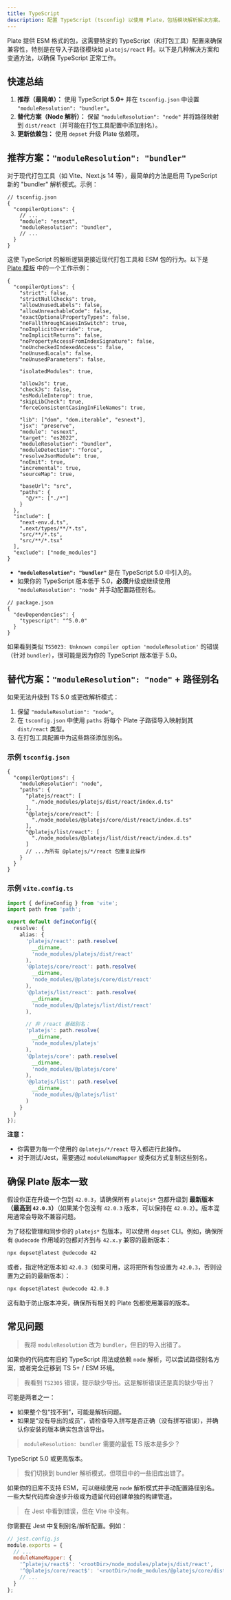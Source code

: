 ```yaml
---
title: TypeScript
description: 配置 TypeScript (tsconfig) 以使用 Plate，包括模块解析解决方案。
---
```


Plate 提供 ESM 格式的包，这需要特定的 TypeScript（和打包工具）配置来确保兼容性，特别是在导入子路径模块如 `platejs/react` 时。以下是几种解决方案和变通方法，以确保 TypeScript 正常工作。

## 快速总结

1. **推荐（最简单）：** 使用 TypeScript **5.0+** 并在 `tsconfig.json` 中设置 `"moduleResolution": "bundler"`。
2. **替代方案（Node 解析）：** 保留 `"moduleResolution": "node"` 并将路径映射到 `dist/react`（并可能在打包工具配置中添加别名）。
3. **更新依赖包：** 使用 `depset` 升级 Plate 依赖项。

## 推荐方案：`"moduleResolution": "bundler"`

对于现代打包工具（如 Vite、Next.js 14 等），最简单的方法是启用 TypeScript 新的 "bundler" 解析模式。示例：

```jsonc
// tsconfig.json
{
  "compilerOptions": {
    // ...
    "module": "esnext",
    "moduleResolution": "bundler",
    // ...
  }
}
```

这使 TypeScript 的解析逻辑更接近现代打包工具和 ESM 包的行为。以下是 [Plate 模板](https://github.com/udecode/plate-template) 中的一个工作示例：

```jsonc
{
  "compilerOptions": {
    "strict": false,
    "strictNullChecks": true,
    "allowUnusedLabels": false,
    "allowUnreachableCode": false,
    "exactOptionalPropertyTypes": false,
    "noFallthroughCasesInSwitch": true,
    "noImplicitOverride": true,
    "noImplicitReturns": false,
    "noPropertyAccessFromIndexSignature": false,
    "noUncheckedIndexedAccess": false,
    "noUnusedLocals": false,
    "noUnusedParameters": false,

    "isolatedModules": true,

    "allowJs": true,
    "checkJs": false,
    "esModuleInterop": true,
    "skipLibCheck": true,
    "forceConsistentCasingInFileNames": true,

    "lib": ["dom", "dom.iterable", "esnext"],
    "jsx": "preserve",
    "module": "esnext",
    "target": "es2022",
    "moduleResolution": "bundler",
    "moduleDetection": "force",
    "resolveJsonModule": true,
    "noEmit": true,
    "incremental": true,
    "sourceMap": true,

    "baseUrl": "src",
    "paths": {
      "@/*": ["./*"]
    }
  },
  "include": [
    "next-env.d.ts",
    ".next/types/**/*.ts",
    "src/**/*.ts",
    "src/**/*.tsx"
  ],
  "exclude": ["node_modules"]
}
```

- **`"moduleResolution": "bundler"`** 是在 TypeScript 5.0 中引入的。
- 如果你的 TypeScript 版本低于 5.0，**必须**升级或继续使用 `"moduleResolution": "node"` 并手动配置路径别名。

```jsonc
// package.json
{
  "devDependencies": {
    "typescript": "^5.0.0"
  }
}
```

如果看到类似 `TS5023: Unknown compiler option 'moduleResolution'` 的错误（针对 `bundler`），很可能是因为你的 TypeScript 版本低于 5.0。

## 替代方案：`"moduleResolution": "node"` + 路径别名

如果无法升级到 TS 5.0 或更改解析模式：

1. 保留 `"moduleResolution": "node"`。
2. 在 `tsconfig.json` 中使用 `paths` 将每个 Plate 子路径导入映射到其 `dist/react` 类型。
3. 在打包工具配置中为这些路径添加别名。

### 示例 `tsconfig.json`

```jsonc
{
  "compilerOptions": {
    "moduleResolution": "node",
    "paths": {
      "platejs/react": [
        "./node_modules/platejs/dist/react/index.d.ts"
      ],
      "@platejs/core/react": [
        "./node_modules/@platejs/core/dist/react/index.d.ts"
      ],
      "@platejs/list/react": [
        "./node_modules/@platejs/list/dist/react/index.d.ts"
      ]
      // ...为所有 @platejs/*/react 包重复此操作
    }
  }
}
```

### 示例 `vite.config.ts`

```ts
import { defineConfig } from 'vite';
import path from 'path';

export default defineConfig({
  resolve: {
    alias: {
      'platejs/react': path.resolve(
        __dirname,
        'node_modules/platejs/dist/react'
      ),
      '@platejs/core/react': path.resolve(
        __dirname,
        'node_modules/@platejs/core/dist/react'
      ),
      '@platejs/list/react': path.resolve(
        __dirname,
        'node_modules/@platejs/list/dist/react'
      ),

      // 非 /react 基础别名：
      'platejs': path.resolve(
        __dirname,
        'node_modules/platejs'
      ),
      '@platejs/core': path.resolve(
        __dirname,
        'node_modules/@platejs/core'
      ),
      '@platejs/list': path.resolve(
        __dirname,
        'node_modules/@platejs/list'
      )
    }
  }
});
```

**注意：**
- 你需要为每一个使用的 `@platejs/*/react` 导入都进行此操作。  
- 对于测试/Jest，需要通过 `moduleNameMapper` 或类似方式复制这些别名。

## 确保 Plate 版本一致

假设你正在升级一个包到 `42.0.3`，请确保所有 `platejs*` 包都升级到 **最新版本（最高到 `42.0.3`）**（如果某个包没有 `42.0.3` 版本，可以保持在 `42.0.2`）。版本混用通常会导致不兼容问题。

为了轻松管理和同步你的 `platejs*` 包版本，可以使用 `depset` CLI。例如，确保所有 `@udecode` 作用域的包都对齐到与 `42.x.y` 兼容的最新版本：

```bash
npx depset@latest @udecode 42
```

或者，指定特定版本如 `42.0.3`（如果可用，这将把所有包设置为 `42.0.3`，否则设置为之前的最新版本）：

```bash
npx depset@latest @udecode 42.0.3
```

这有助于防止版本冲突，确保所有相关的 Plate 包都使用兼容的版本。

## 常见问题

> 我将 `moduleResolution` 改为 `bundler`，但旧的导入出错了。

如果你的代码库有旧的 TypeScript 用法或依赖 `node` 解析，可以尝试路径别名方案，或者完全迁移到 TS 5+ / ESM 环境。

> 我看到 `TS2305` 错误，提示缺少导出。这是解析错误还是真的缺少导出？  

可能是两者之一：
- 如果整个包“找不到”，可能是解析问题。  
- 如果是“没有导出的成员”，请检查导入拼写是否正确（没有拼写错误），并确认你安装的版本确实包含该导出。

> `moduleResolution: bundler` 需要的最低 TS 版本是多少？  

TypeScript 5.0 或更高版本。

> 我们切换到 bundler 解析模式，但项目中的一些旧库出错了。  

如果你的旧库不支持 ESM，可以继续使用 `node` 解析模式并手动配置路径别名。一些大型代码库会逐步升级或为遗留代码创建单独的构建管道。

> 在 Jest 中看到错误，但在 Vite 中没有。  

你需要在 Jest 中复制别名/解析配置。例如：

```js
// jest.config.js
module.exports = {
  // ...
  moduleNameMapper: {
    '^platejs/react$': '<rootDir>/node_modules/platejs/dist/react',
    '^@platejs/core/react$': '<rootDir>/node_modules/@platejs/core/dist/react',
    // ...
  }
};
```